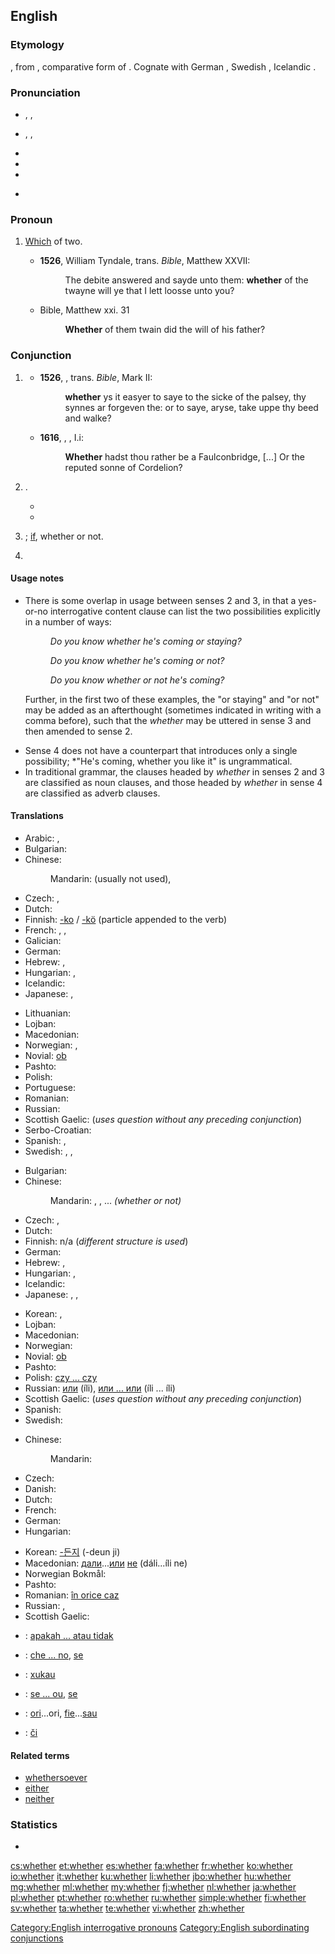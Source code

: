 ==English==

===Etymology===
{{etyl|ang|en}} {{term|hwæþer|lang=ang}}, from {{etyl|gem-pro|en}} {{recons|hwaþeraz|lang=gem-pro}}, comparative form of {{recons|hwaz||who|lang=gem-pro}}. Cognate with German {{term|weder||neither|lang=de}}, Swedish {{term|hvar|lang=sv}}, Icelandic {{term|hvorr||each|lang=is}}.

===Pronunciation===
* {{enPR|wĕ'''th''ə(r)}}, {{IPA|/ˈwɛðə(ɹ)/}}, {{X-SAMPA|/"wED@(r\)/}}
* {{enPR|hwĕ'''th''ə(r)}}, {{IPA|/ˈʍɛðə(ɹ)/}}, {{X-SAMPA|/"WED@(r\)/}}
* {{audio|en-us-whether.ogg|Audio (US)}}
* {{rhymes|ɛðə(ɹ)}}
* {{hyphenation|wheth|er}}
* {{homophones|lang=en|weather|wether}} {{qualifier|both in accents with the [[wine-whine merger]]}}

===Pronoun===
{{en-pron}}

# {{context|obsolete|lang=en}} [[which|Which]] of two. {{defdate|11th-19th c.}}
#* '''1526''', William Tyndale, trans. ''Bible'', Matthew XXVII:
#*: The debite answered and sayde unto them: '''whether''' of the twayne will ye that I lett loosse unto you?
#* Bible, Matthew xxi. 31
#*: '''Whether''' of them twain did the will of his father?

===Conjunction===
{{en-con}}

# {{context|obsolete|lang=en}} {{non-gloss definition|Introducing a direct [[interrogative]] question (often with correlative {{term|or}}) which indicates doubt between [[alternative]]s.}}
#* '''1526''', {{w|William Tyndale}}, trans. ''Bible'', Mark II:
#*: '''whether''' ys it easyer to saye to the sicke of the palsey, thy synnes ar forgeven the: or to saye, aryse, take uppe thy beed and walke?
#* '''1616''', {{w|William Shakespeare}}, ''{{w|King John}}'', I.i:
#*: '''Whether''' hadst thou rather be a Faulconbridge, [...] Or the reputed sonne of Cordelion?
# {{non-gloss definition|Used to introduce an indirect interrogative question that consists of multiple alternative possibilities (usually with correlative {{term|or}})}}.
#* {{quote-news|year=2012|date=June 19|author=Phil McNulty|work=BBC Sport
|title=[http://www.bbc.co.uk/sport/0/football/18181971 England 1-0 Ukraine]
|passage=The incident immediately revived the debate about goal-line technology, with a final decision on '''whether''' it is introduced expected to be taken in Zurich on 5 July.}}
#*{{quote-magazine|date=2013-07-20|volume=408|issue=8845|magazine={{w|The Economist}}
|title=[http://www.economist.com/news/science-and-technology/http://www.economist.com/news/science-and-technology/21581980-latest-research-suggests-humans-are-not-warriors-their-genes-after-all-old Old soldiers?]
|passage='''Whether''' modern, industrial man is less or more warlike than his hunter-gatherer ancestors is impossible to determine. The machine gun is so much more lethal than the bow and arrow that comparisons are meaningless. One thing that is true, though, is that murder rates have fallen over the centuries, as policing has spread and the routine carrying of weapons has diminished.}}
#: {{usex|lang=en|He chose the correct answer, but '''whether''' by luck or by skill I don't know.}}
# {{non-gloss definition|Without a correlative, used to introduce a simple indirect question}}; [[if]], whether or not.
#: {{usex|lang=en|Do you know '''whether''' he's coming?}}
# {{non-gloss definition|Used to introduce a disjunctive [[adverbial]] clause which qualifies the main clause of the sentence (with correlative {{term|or}}).}}
#: {{usex|lang=en|He's coming, '''whether''' you like it or not.}}

====Usage notes====
* There is some overlap in usage between senses 2 and 3, in that a yes-or-no interrogative content clause can list the two possibilities explicitly in a number of ways: <dl><dd>''Do you know whether he's coming or staying?''</dd><dd>''Do you know whether he's coming or not?''</dd><dd>''Do you know whether or not he's coming?''</dd></dl> Further, in the first two of these examples, the "or staying" and "or not" may be added as an afterthought (sometimes indicated in writing with a comma before), such that the ''whether'' may be uttered in sense 3 and then amended to sense 2.
* Sense 4 does not have a counterpart that introduces only a single possibility; *"He's coming, whether you like it" is ungrammatical.
* In traditional grammar, the clauses headed by ''whether'' in senses 2 and 3 are classified as noun clauses, and those headed by ''whether'' in sense 4 are classified as adverb clauses.

====Translations====
{{trans-top|introducing indirect questions}}
* Arabic: {{t-|ar|إذا|tr=ʾíḏā}}, {{t-|ar|سواء|tr=sawāʾ}}
* Bulgarian: {{t+|bg|дали|tr=dalí|sc=Cyrl}}
* Chinese:
*: Mandarin: (usually not used), {{t|cmn|是否|tr=shìfǒu|sc=Hani}}
* Czech: {{t+|cs|zda}}, {{t-|cs|zdali}}
* Dutch: {{t+|nl|of}}
* Finnish: [[-ko]] / [[-kö]] (particle appended to the verb)
* French: {{t+|fr|si}},  {{t+|fr|que}},  {{t+|fr|soit}}
* Galician: {{t|gl|se}}
* German: {{t+|de|ob}}
* Hebrew: {{t-|he|האם|tr=ha`ím}}, {{t+|he|אם|tr=ím}}
* Hungarian: {{t-|hu|-e}},  {{t+|hu|vajon}}
* Icelandic: {{t+|is|hvort}}
* Japanese: {{t-|ja|かどうか|tr=...ka dō ka}},  {{t+|ja|か|tr=ka}}
{{trans-mid}}
* Lithuanian: {{t+|lt|ar}}
* Lojban: {{t-|jbo|xukau}}
* Macedonian: {{t-|mk|дали|tr=dáli}}
* Norwegian: {{t+|no|om}}, {{t-|no|hvorvidt}}
* Novial: [[ob]]
* Pashto: {{t+|ps|که|tr=ka}}
* Polish: {{t+|pl|czy}}
* Portuguese: {{t+|pt|se|m}}
* Romanian: {{t+|ro|dacă}}
* Russian: {{t+|ru|ли|tr=li}} {{qualifier|placed after the first word in the sentence or phrase}}
* Scottish Gaelic: (''uses question without any preceding conjunction'')
* Serbo-Croatian: {{t-|sh|da li}}
* Spanish: {{t+|es|si}}, {{t|es|si ... o}}
* Swedish: {{t+|sv|om}}, {{t+|sv|ifall}}, {{t+|sv|huruvida}}
{{trans-bottom}}

{{trans-top|if, whether or not}}
<!--These example sentence: He chose the correct answer, but whether by luck or by skill I don't know. I do not know whether he comes. -->
* Bulgarian: {{t+|bg|дали|tr=dalí|sc=Cyrl}}
* Chinese:
*: Mandarin: {{t+|cmn|還是|sc=Hani}}, {{t+|cmn|还是|tr=háishi|sc=Hani}}, ...{{t+|cmn|不|tr=...bù...|sc=Hani}} ''(whether or not)''
* Czech: {{t+|cs|zda}}, {{t-|cs|zdali}}
* Dutch: {{t+|nl|of}}
* Finnish: n/a (''different structure is used'')
* German: {{t+|de|ob}}
* Hebrew: {{t-|he|באם|tr=be`ím}}, {{t+|he|אם|tr=ím}}
* Hungarian: {{t-|hu|-e}},  {{t+|hu|vajon}}
* Icelandic: {{t+|is|hvort}}
* Japanese: {{t+|ja|か|tr=ka}}, {{t-|ja|かどうか|tr=-ka dō ka}}, {{t-|ja|か否か|tr=かいなか, -ka ina ka}}
{{trans-mid}}
* Korean: {{t+|ko|지|tr=-ji}}, {{t-|ko|지 어떤지|tr=-ji eotteonji}}
* Lojban: {{t-|jbo|xukau}}
* Macedonian: {{t-|mk|дали|tr=dáli}}
* Norwegian: {{t+|no|enten}}
* Novial: [[ob]]
* Pashto: {{t-|ps|چې که|tr=če ka}}
* Polish: [[czy ... czy]]
* Russian: [[или]] (íli), [[или ... или]] (íli ... íli)
* Scottish Gaelic: (''uses question without any preceding conjunction'')
* Spanish: {{t+|es|si}}
* Swedish: {{t+|sv|om}}
{{trans-bottom}}

{{trans-top|introducing adverbial clause; no matter whether or not}}
<!-- This example sentence: He's coming, whether you like it or not. -->
* Chinese:
*: Mandarin: {{t|cmn|是否|tr=shìfǒu|sc=Hani}}
* Czech: {{t+|cs|ať}}
* Danish: {{t+|da|om}}
* Dutch: {{t+|nl|of}}
* French: {{t+|fr|que}}
* German: {{t+|de|ob}}
* Hungarian: {{t+|hu|akár}}
{{trans-mid}}
* Korean: [[-든지]] (-deun ji)
* Macedonian: [[дали]]...[[или]] [[не]] (dáli...íli ne)
* Norwegian Bokmål: {{t+|nb|enten}}
* Pashto: {{t+|ps|که|tr=ka}}
* Romanian: [[în orice caz]]
* Russian: {{t+|ru|ли|tr=li}} {{qualifier|placed after the first word in the sentence or phrase}},  {{t+|ru|или|tr=íli}}
* Scottish Gaelic: {{t-|gd|co-dhiù}}
{{trans-bottom}}

{{checktrans-top}}
* {{ttbc|id}}: [[apakah ... atau tidak]]
* {{ttbc|it}}: [[che ... no]], [[se#Italian|se]]
* {{ttbc|jbo}}: [[xukau]]
{{trans-mid}}
* {{ttbc|pt}}: [[se ... ou]], [[se#Portuguese|se]]
* {{ttbc|ro}}: [[ori]]...ori, [[fie]]...[[sau]]
* {{ttbc|sk}}: [[či]]
{{trans-bottom}}

====Related terms====
* [[whethersoever]]
* [[either]]
* [[neither]]

===Statistics===
* {{rank|during|several|either|338|whether|city|held|help}}

[[Category:English interrogative pronouns]]
[[Category:English subordinating conjunctions]]

[[cs:whether]]
[[et:whether]]
[[es:whether]]
[[fa:whether]]
[[fr:whether]]
[[ko:whether]]
[[io:whether]]
[[it:whether]]
[[ku:whether]]
[[li:whether]]
[[jbo:whether]]
[[hu:whether]]
[[mg:whether]]
[[ml:whether]]
[[my:whether]]
[[fj:whether]]
[[nl:whether]]
[[ja:whether]]
[[pl:whether]]
[[pt:whether]]
[[ro:whether]]
[[ru:whether]]
[[simple:whether]]
[[fi:whether]]
[[sv:whether]]
[[ta:whether]]
[[te:whether]]
[[vi:whether]]
[[zh:whether]]